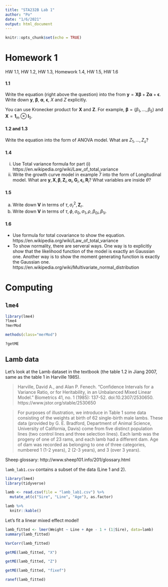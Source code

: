 ```yaml
---
title: "STA232B Lab 1"
author: "Po"
date: "1/6/2021"
output: html_document
---
```


```r
knitr::opts_chunk$set(echo = TRUE)
```

# Homework 1

HW 1.1, HW 1.2, HW 1.3, Homework 1.4, HW 1.5, HW 1.6

#### 1.1
Write the equation (right above the question) into the from $\mathbf{y} = \mathbf{X}\boldsymbol{\beta} + \mathbf{Z}\boldsymbol{\alpha} + \boldsymbol{\epsilon}$. Write down $\mathbf{y}$, $\boldsymbol{\beta}$, $\boldsymbol{\alpha}$, $\boldsymbol{\epsilon}$, $X$ and $Z$ explicitly. 

You can use Kronecker product for $\mathbf{X}$ and $\mathbf{Z}$. For example, $\boldsymbol{\beta} = (\beta_1, \dots, \beta_5)$ and $\mathbf{X} = \mathbf{1}_m \otimes \mathbf{I}_5$.

#### 1.2 and 1.3

Write the equation into the form of ANOVA model. What are $Z_1, \dots, Z_s$?

#### 1.4

i) Use Total variance formula for part (i)  https://en.wikipedia.org/wiki/Law_of_total_variance
ii) Write the growth curve model in example 7 into the form of Longitudinal model. What are $\mathbf{y}, \mathbf{X}, \boldsymbol{\beta}, \mathbf{Z}_i, \boldsymbol{\alpha}_i, \mathbf{G}_i, \boldsymbol{\epsilon}_i, \mathbf{R}_i$? What variables are inside $\theta$?

#### 1.5

a) Write down $\mathbf{V}$ in terms of $\tau, \sigma^2_r, \mathbf{Z}_r$.
b) Write down $\mathbf{V}$ in terms of $\tau, \phi, \sigma_0, \sigma_1, \rho, \beta_{0i}, \beta_{1i}$.

#### 1.6

- Use formula for total covariance to show the equation. https://en.wikipedia.org/wiki/Law_of_total_variance
- To show normality, there are serveral ways. One way is to explicitly show that the likelihood function of the model is exactly an Gaussian one. Another way is to show the moment generating function is exactly the Gaussian one.
https://en.wikipedia.org/wiki/Multivariate_normal_distribution

# Computing

## `lme4`

```r
library(lme4)
?lme4
?merMod
```

```r
methods(class="merMod")
```

```r
?getME
```

## Lamb data

Let's look at the Lamb dataset in the textbook (the table 1.2 in Jiang 2007, same as the table 1 in Harville 1985).

>    Harville, David A., and Alan P. Fenech. "Confidence Intervals for a Variance Ratio, or for Heritability, in an Unbalanced Mixed Linear Model." Biometrics 41, no. 1 (1985): 137-52. doi:10.2307/2530650. <br>
> https://www.jstor.org/stable/2530650

> For purposes of illustration, we introduce in Table 1 some data consisting of the weights at
> birth of 62 single-birth male lambs. These data (provided by G. E. Bradford, Department
> of Animal Science, University of California, Davis) come from five distinct population
> lines (two control lines and three selection lines). Each lamb was the progeny of one of 23
> rams, and each lamb had a different dam. Age of dam was recorded as belonging to one of
> three categories, numbered 1 (1-2 years), 2 (2-3 years), and 3 (over 3 years).

Sheep glossary: http://www.sheep101.info/201/glossary.html

`lamb_lab1.csv` contains a subset of the data (Line 1 and 2).

```r
library(lme4)
library(tidyverse)

lamb <- read.csv(file = "lamb_lab1.csv") %>%
  mutate_at(c("Sire", "Line", "Age"), as.factor)

lamb %>% 
  knitr::kable()
```

Let's fit a linear mixed effect model!
```r
lamb_fitted <- lmer(Weight ~ Line + Age - 1 + (1|Sire), data=lamb)
summary(lamb_fitted)
```

```r
VarCorr(lamb_fitted)
```

```r
getME(lamb_fitted, "X")
```

```r
getME(lamb_fitted, "Z")
```

```r
getME(lamb_fitted, "fixef")
```

```r
ranef(lamb_fitted)
```
